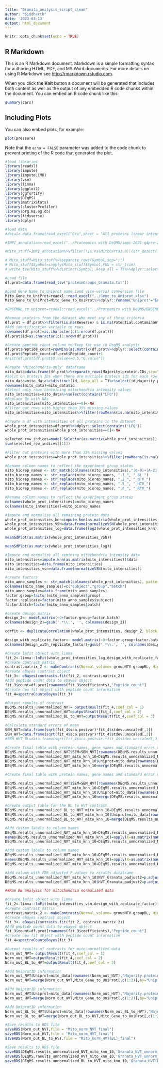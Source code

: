 ---
title: "Granata_analysis_script_clean"
author: "Siddharth"
date: '2023-03-13'
output: html_document
---

```{r setup, include=FALSE}
knitr::opts_chunk$set(echo = TRUE)
```

## R Markdown

This is an R Markdown document. Markdown is a simple formatting syntax for authoring HTML, PDF, and MS Word documents. For more details on using R Markdown see <http://rmarkdown.rstudio.com>.

When you click the **Knit** button a document will be generated that includes both content as well as the output of any embedded R code chunks within the document. You can embed an R code chunk like this:

```{r cars}
summary(cars)
```

## Including Plots

You can also embed plots, for example:

```{r pressure, echo=FALSE}
plot(pressure)
```

Note that the `echo = FALSE` parameter was added to the code chunk to prevent printing of the R code that generated the plot.

```{r}
#load libraries
library(readxl)
library(impute)
library(imputeLCMD)
library(vsn)
library(limma)
library(ggplot2)
library(ggfortify)
library(DEqMS)
library(matrixStats)
library(clusterProfiler)
library(org.Hs.eg.db)
library(tidyverse)
library(dplyr)
```

```{r}
#load data
#data1<-data.frame(read_excel("Gra",sheet = "All proteins linear intensity"))
```

```{r}

#IMPI_annotation=read_excel("../Proteomics with DeQMS/impi-2021-q4pre-20211001-dist_0.xlsx",sheet = 2)
```   

```{r}
#Mito_stuff=IMPI_annotation%>%filter(!is.na(MitoCarta3.0)|(str_detect(`IMPI Class`,"Verified"))|(str_detect(`IMPI Class`,"Associated|Ancilliary") & str_detect(`IMPI SVM Prediction`,"High")))
```

```{r}
# Mito_stuff=Mito_stuff%>%separate_rows(Symbol,sep=";")
# Mito_stuff$Symbol=sapply(Mito_stuff$Symbol,FUN = str_trim)
# write_tsv(Mito_stuff%>%distinct(Symbol,.keep_all = T)%>%dplyr::select(Symbol),file = "MitoGenes")
```


```{r}
#Load file
df.prot=data.frame(read_tsv("proteinGroups_Granata.txt"))
```

```{r}
#Load Gene Name to Uniprot name (and vice-versa) conversion file
Mito_Gene_to_UniProt=readxl::read_excel("../Gene_to_Uniprot.xlsx")
Mito_Gene_to_UniProt=Mito_Gene_to_UniProt%>%dplyr::rename("Uniprot"="Entry","Gene"="From")
```

```{r}
#ENSEMBL_to_Uniprot=readxl::read_excel("../Proteomics with DeQMS/ENSEMBL_to_Uniprot.xlsx")
```


```{r}
#Remove proteins from the dataset who meet any of these criteria
df.prot = df.prot%>%filter(is.na(Reverse) & is.na(Potential.contaminant) & is.na(Only.identified.by.site))
#Add identification variable to rows 
rownames(df.prot)=as.character(c(1:nrow(df.prot)))
df.prot$id=as.character(c(1:nrow(df.prot)))
```

```{r}
#Create peptide count column to keep for use in DeqMS analysis
df.prot$Peptide_count=rowMins(as.matrix(df.prot%>%dplyr::select(contains("Razor...unique.peptides."))))
df.prot$Peptide_count=df.prot$Peptide_count+1
#hist(df.prot[df.prot$Q.value<=0.5,"Q.value"])
```


```{r}
#Create 'Mitochondria-only' dataframe
mito_data=data.frame(df.prot%>%separate_rows(Majority.protein.IDs,sep=";")%>%filter(Majority.protein.IDs %in% Mito_Gene_to_UniProt$Uniprot))
#Split on protein IDs when there are multiple protein ids for each row and only keep retain one of them in the data
mito_data=mito_data%>%distinct(id,.keep_all = T)%>%select(id,Majority.protein.IDs,contains("LFQ"),Peptide_count)
rownames(mito_data)=mito_data$id
#Select only rows containing mitochondria intensity values
mito_intensities=mito_data%>%select(contains("LFQ"))
#Replace 0s with NAs
mito_intensities[mito_intensities==0]<-NA
#Filter out rows with higher than 35% missing values
mito_intensities=mito_intensities%>%filter(rowMeans(is.na(mito_intensities))<=0.35)
```


```{r}
#Create a df with intensities of all proteins in the dataset
whole_prot_intensities=df.prot%>%dplyr::select(contains("LFQ"))
whole_prot_intensities[whole_prot_intensities==0]<-NA
```

```{r}
selected_row_indices=model.Selector(as.matrix(whole_prot_intensities))
sum(selected_row_indices[[1]])
```


```{r}
#Filter out proteins with more than 35% missing values
whole_prot_intensities=whole_prot_intensities%>%filter(rowMeans(is.na(whole_prot_intensities))<=0.35)
```

```{r}
#Rename column names to reflect the experiment group status
mito_biorep_names <- str_match(colnames(mito_intensities),"[0-9]+[A-Z]..[0-9]_[A-Z]")[,1]
mito_biorep_names <- str_replace(mito_biorep_names, ".1_", "_BL_")
mito_biorep_names <- str_replace(mito_biorep_names, ".2_", "_NTV_")
mito_biorep_names <- str_replace(mito_biorep_names, ".5_", "_HTV_")
mito_biorep_names <- str_replace(mito_biorep_names, ".8_", "_RTV_")
```

```{r}
#Rename column names to reflect the experiment group status
colnames(whole_prot_intensities)=mito_biorep_names
colnames(mito_intensities)=mito_biorep_names
```

```{r}
#Impute and normalize all remaining protein data
whole_prot_intensities_knn=impute.knn(as.matrix(whole_prot_intensities))$data
whole_prot_intensities_VSN=data.frame(normalizeVSN(whole_prot_intensities_knn))
whole_prot_intensities_log=data.frame(log2(whole_prot_intensities_knn))
```

```{r}
meanSdPlot(as.matrix(whole_prot_intensities_VSN))
```

```{r}
meanSdPlot(as.matrix(whole_prot_intensities_log))
```


```{r}
#Impute and normalize all remining mitochondria intensity data
mito_intensities=impute.knn(as.matrix(mito_intensities))$data
mito_intensities=data.frame(mito_intensities)
mito_intensities_vsn=data.frame(normalizeVSN(mito_intensities))
```

```{r}
#create factors
mito_anno_samples <- str_match(colnames(whole_prot_intensities), pattern = "([0-9]*[A-Z]*)_([A-Z]*)_([A-Z])")[,2:4]
colnames(mito_anno_samples)=c("subject","group","batch")
mito_anno_samples=data.frame(mito_anno_samples)
factor.group=factor(mito_anno_samples$group)
factor.replicate=factor(mito_anno_samples$subject)
factor.batch=factor(mito_anno_samples$batch)
```


```{r}
#create design matrix
design_2<- model.matrix(~0+factor.group+factor.batch)
colnames(design_2)=gsub('.*\\.', '', colnames(design_2))
```

```{r}
corfit <- duplicateCorrelation(whole_prot_intensities, design_2, block = factor.replicate)
```

```{r}
design_with_replicate_factor<- model.matrix(~0+factor.group+factor.batch+factor.replicate)
colnames(design_with_replicate_factor)=gsub('.*\\.', '', colnames(design_with_replicate_factor))
```

```{r}
#Create lmfit object with limma
fit_2<-limma::lmFit(whole_prot_intensities_log,design_with_replicate_factor)
#Create contrast_matrix
contrast.matrix_2 <- makeContrasts(Normal_volume= groupNTV-groupBL, High_volume=groupHTV-groupNTV,Basline_to_High=groupHTV-groupBL,levels=design_with_replicate_factor)
#Create ebayes contrast object
fit_3<- eBayes(contrasts.fit(fit_2, contrast.matrix_2))
#Add peptide count data to ebayes object
fit_3$count=df.prot[rownames(fit_3$coefficients),"Peptide_count"]
#Create new fit object with peptide count information 
fit_4=spectraCounteBayes(fit_3)
```


```{r}
#Output results of contrast 
DEqMS.results_unnormalized_NVT= outputResult(fit_4,coef_col = 1)
DEqMS.results_unnormalized_HVT=outputResult(fit_4,coef_col = 2)
DEqMS.results_unnormalized_BL_to_HVT=outputResult(fit_4,coef_col = 3)
```

```{r}
#Calculate standard errors of mean
SEM_NVT=data.frame(sqrt(fit_4$sca.postvar)*fit_4$stdev.unscaled[,1])
SEM_HVT=data.frame(sqrt(fit_4$sca.postvar)*fit_4$stdev.unscaled[,2])
#SEM_HVT_BL=data.frame(sqrt(fit_4$sca.postvar)*fit_4$stdev.unscaled[,3])
```

```{r}
#Create final table with protein names, gene names and standard error of means for the NVT v. BL contrast 
DEqMS.results_unnormalized_NVT$SEM=SEM_NVT[rownames(DEqMS.results_unnormalized_NVT),1]
DEqMS.results_unnormalized_NVT_mito_knn_10=DEqMS.results_unnormalized_NVT[rownames(mito_intensities),]
DEqMS.results_unnormalized_NVT_mito_knn_10$Uniprot=mito_data[rownames(DEqMS.results_unnormalized_NVT_mito_knn_10),"Majority.protein.IDs"]
DEqMS.results_unnormalized_NVT_mito_knn_10=merge(DEqMS.results_unnormalized_NVT_mito_knn_10,Mito_Gene_to_UniProt[,c(1:2)],by="Uniprot")
```

```{r}
#Create final table with protein names, gene names and standard error of means for the HVT v. NVT contrast 

DEqMS.results_unnormalized_HVT$SEM=SEM_HVT[rownames(DEqMS.results_unnormalized_HVT),]
DEqMS.results_unnormalized_HVT_mito_knn_10=DEqMS.results_unnormalized_HVT[rownames(mito_intensities),]
DEqMS.results_unnormalized_HVT_mito_knn_10$Uniprot=mito_data[rownames(DEqMS.results_unnormalized_HVT_mito_knn_10),"Majority.protein.IDs"]
DEqMS.results_unnormalized_HVT_mito_knn_10=merge(DEqMS.results_unnormalized_HVT_mito_knn_10,Mito_Gene_to_UniProt[,c(1:2)],by="Uniprot")
```

```{r}
#Create output table for the BL to HVT contrast
DEqMS.results_unnormalized_BL_to_HVT_mito_knn_10=DEqMS.results_unnormalized_BL_to_HVT[rownames(mito_intensities),]
DEqMS.results_unnormalized_BL_to_HVT_mito_knn_10$Uniprot=mito_data[rownames(DEqMS.results_unnormalized_BL_to_HVT_mito_knn_10),"Majority.protein.IDs"]
DEqMS.results_unnormalized_BL_to_HVT_mito_knn_10=merge(DEqMS.results_unnormalized_BL_to_HVT_mito_knn_10,Mito_Gene_to_UniProt[,c(1:2)],by="Uniprot")
```

```{r}
#Add custom labels to column names
DEqMS.results_unnormalized_NVT_mito_knn_10=DEqMS.results_unnormalized_NVT_mito_knn_10%>%select(Gene,Uniprot,logFC:SEM,-gene)
names(DEqMS.results_unnormalized_NVT_mito_knn_10)=apply(X=as.matrix(names(DEqMS.results_unnormalized_NVT_mito_knn_10)),MARGIN = 1,FUN=function(x){paste("NVT_Granata",x,sep="_")})
DEqMS.results_unnormalized_NVT_mito_knn_10=DEqMS.results_unnormalized_NVT_mito_knn_10%>%rename("Uniprot"=2,"Gene"=1)
```

```{r}
#Add custom labels to column names
DEqMS.results_unnormalized_HVT_mito_knn_10=DEqMS.results_unnormalized_HVT_mito_knn_10%>%select(Gene,Uniprot,logFC:SEM,-gene)
names(DEqMS.results_unnormalized_HVT_mito_knn_10)=apply(X=as.matrix(names(DEqMS.results_unnormalized_HVT_mito_knn_10)),MARGIN = 1,FUN=function(x){paste("HVT_Granata",x,sep="_")})
DEqMS.results_unnormalized_HVT_mito_knn_10=DEqMS.results_unnormalized_HVT_mito_knn_10%>%rename("Uniprot"=2,"Gene"=1)
```

```{r}
#Add column with FDR adjusted P-values to results dataframe
DEqMS.results_unnormalized_NVT_mito_knn_10$NVT_Granata_padjust2=p.adjust(DEqMS.results_unnormalized_NVT_mito_knn_10$NVT_Granata_sca.P.Value,method="BH")
DEqMS.results_unnormalized_HVT_mito_knn_10$HVT_Granata_padjust2=p.adjust(DEqMS.results_unnormalized_HVT_mito_knn_10$HVT_Granata_sca.P.Value,method="BH")
```


```{r}
##Run DE analysis for mitochondria normalised data

#Create lmfit object with limma
fit_2<-limma::lmFit(mito_intensities_vsn,design_with_replicate_factor)
#Create contrast_matrix
contrast.matrix_2 <- makeContrasts(Normal_volume= groupNTV-groupBL, High_volume=groupHTV-groupNTV,Basline_to_High=groupHTV-groupBL,levels=design_with_replicate_factor)
#Create ebayes contrast object
fit_3<- eBayes(contrasts.fit(fit_2, contrast.matrix_2))
#Add peptide count data to ebayes object
fit_3$count=df.prot[rownames(fit_3$coefficients),"Peptide_count"]
#Create new fit object with peptide count information 
fit_4=spectraCounteBayes(fit_3)
```


```{r}
#Output results of contrasts for mito-normalised data
Norm_out_NVT= outputResult(fit_4,coef_col = 1)
Norm_out_HVT=outputResult(fit_4,coef_col = 2)
Norm_out_BL_to_HVT=outputResult(fit_4,coef_col = 3)
```

```{r}
#Add UniprotID information
Norm_out_NVT$Uniprot=mito_data[rownames(Norm_out_NVT),"Majority.protein.IDs"]
Norm_out_NVT=merge(Norm_out_NVT,Mito_Gene_to_UniProt[,c(1:2)],by="Uniprot")
```

```{r}
#Add UniprotID information
Norm_out_HVT$Uniprot=mito_data[rownames(Norm_out_HVT),"Majority.protein.IDs"]
Norm_out_HVT=merge(Norm_out_HVT,Mito_Gene_to_UniProt[,c(1:2)],by="Uniprot")
```

```{r}
#Add UniprotID information
Norm_out_BL_to_HVT$Uniprot=mito_data[rownames(Norm_out_BL_to_HVT),"Majority.protein.IDs"]
Norm_out_BL_to_HVT=merge(Norm_out_BL_to_HVT,Mito_Gene_to_UniProt[,c(1:2)],by="Uniprot")
```

```{r}
#Save results to RDS file
saveRDS(Norm_out_NVT,file = "Mito_norm_NVT_final")
saveRDS(Norm_out_HVT,file = "Mito_norm_HVT_final")
saveRDS(Norm_out_BL_to_HVT,file = "Mito_norm_HVT(BL)_final")
```


```{r}
#Save results to RDS file
saveRDS(DEqMS.results_unnormalized_NVT_mito_knn_10,'Granata_NVT_unnorm_final_result')
saveRDS(DEqMS.results_unnormalized_HVT_mito_knn_10,'Granata_HVT_unnorm_final_result')
saveRDS(DEqMS.results_unnormalized_BL_to_HVT_mito_knn_10,'Granata_HVT(BL)_unnorm_final_result')
```

